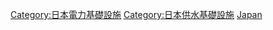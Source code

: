 {{Commonscat|Dams in Japan}}
{{Portal|日本}}
{{Catmain}}

[[Category:日本電力基礎設施|Category:日本電力基礎設施]]
[[Category:日本供水基礎設施|Category:日本供水基礎設施]]
[[Category:各國水壩|Japan]]